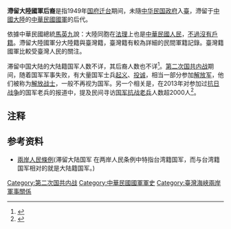 {{refimprove|time=2010-01-14T03:20:12+00:00}}
'''滯留大陸國軍后裔'''是指1949年[[国府迁台|国府迁台]]期间，未隨[[中华民国政府|中华民国政府]]入[[臺灣|臺]]，滯留于[[中國大陸|中國大陸]]的[[中華民國國軍|中華民國國軍]]的后代。

依據中華民國總統[[馬英九|馬英九]]說：大陸同胞在[[法理|法理]]上也是[[中華民國國民|中華民國人民]]，[[無戶籍國民|不過沒有戶籍]]。滯留大陸國軍分大陸籍與臺灣籍，臺灣籍有較為詳細的民間軍籍記錄。臺灣籍國軍比較受臺灣人民的關注。{{請求來源}}

滞留中国大陆的大陆籍国军人数不详，其后裔人数也不详<ref>{{cite book | language =zh-cn  | author =花逸文  | coauthors =  | title =国共内战中的台湾兵：台籍国军回忆录  | url =  | date =1991年  | location =  | publisher =巴比伦出版社  | id =  | isbn =9789579238007  | pages =  }}</ref>。[[第二次国共内战|第二次国共内战]]期间，随着国军军事失败，有大量国军士兵[[起义|起义]]、[[投诚|投诚]]，相当一部分参加[[中国人民解放军|解放军]]，他们被称为[[解放战士|解放战士]]，一般不再视为国军。另一个相关是，在2013年对参加过[[抗日战争|抗日战争]]的国军老兵的报道中，提及民间寻访[[国民党抗战老兵|国军抗战老兵]]人数超2000人<ref name="a1">{{Cite web |url=http://news.ifeng.com/history/zhongguoxiandaishi/detail_2013_07/06/27210659_0.shtml |title=国军抗战老兵：什么都不要 只要国家发枚勋章 |accessdate=2019-05-19 |author=刘霞 |date=2013-07-06 |work=责任编辑：高飏 |publisher=凤凰网，来源：云南网 |language=Zh-hans |archive-date=2019-04-12 |archive-url=https://web.archive.org/web/20190412184933/http://news.ifeng.com/history/zhongguoxiandaishi/detail_2013_07/06/27210659_0.shtml |dead-url=no }}</ref>。

== 注释 ==

{{reflist}}

==参考资料==

* [[兩岸人民條例|兩岸人民條例]](滞留大陆国军 在两岸人民条例中特指台湾籍国军，而与台湾籍国军相对的就是大陆籍国军。)

{{中华民国小作品}}
[[Category:第二次国共内战|Category:第二次国共内战]]
[[Category:中華民國國軍軍史|Category:中華民國國軍軍史]]
[[Category:臺灣海峽兩岸軍事關係|Category:臺灣海峽兩岸軍事關係]]